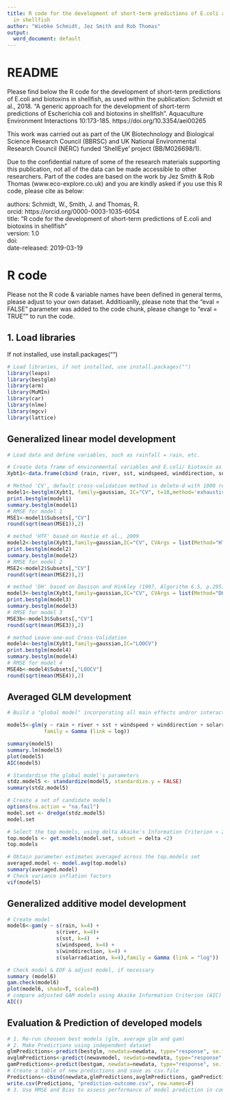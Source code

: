 ---
title: R code for the development of short-term predictions of E.coli and biotoxins
  in shellfish
author: "Wiebke Schmidt, Jez Smith and Rob Thomas"
output:
  word_document: default
---

# README
Please find below the R code for the development of short-term predictions of E.coli and biotoxins in shellfish, as used within the publication: Schmidt et al., 2018. "A generic approach for the development of short-term predictions of Escherichia coli and biotoxins in shellfish". Aquaculture Environment Interactions 10:173-185. https://doi.org/10.3354/aei00265  

This work was carried out as part of the UK Biotechnology and Biological Science Research Council (BBRSC) and UK National Environmental Research Council
(NERC) funded 'ShellEye' project (BB/M026698/1).   

Due to the confidential nature of some of the research materials supporting this publication, not all of the data can be made accessible to other researchers. Part of the codes are based on the work by Jez Smith & Rob Thomas (www.eco-explore.co.uk) and you are kindly asked if you use this R code, please cite as below:  

authors: Schmidt, W., Smith, J. and Thomas, R.  
orcid: https://orcid.org/0000-0003-1035-6054  
title: "R code for the development of short-term predictions of E.coli and biotoxins in shellfish"  
version: 1.0  
doi:  
date-released: 2019-03-19  

# R code
Please not the R code & variable names have been defined in general terms, please adjust to your own dataset. Additioanlly, please note that the "eval = FALSE" parameter was added to the code chunk, please change to "eval = TRUE"" to run the code.  

## 1. Load libraries
If not installed, use install.packages("")
```{r load libraries, eval=FALSE}
# Load libraries, if not installed, use install.packages("")
library(leaps)
library(bestglm)
library(arm) 
library(MuMIn)
library(car)
library(nlme)
library(mgcv) 
library(lattice)
```

## Generalized linear model development
```{r GLM development, eval=FALSE}
# Load data and define variables, such as rainfall = rain, etc.

# Create data frame of environmental variables and E.coli/ biotoxin as y
Xybt1<-data.frame(cbind (rain, river, sst, windspeed, winddirection, solarradiation, y))

# Method 'CV', default cross-validation method is delete-d with 1000 replications
model1<-bestglm(Xybt1, family=gaussian, IC="CV", t=10,method='exhaustive') 
print.bestglm(model1)
summary.bestglm(model1)
# RMSE for model 1
MSE1<-model1$Subsets[,"CV"]
round(sqrt(mean(MSE1)),2)

# method 'HTF' based on Hastie et al., 2009
model2<-bestglm(Xybt1,family=gaussian,IC="CV", CVArgs = list(Method="HTF", K=10, REP=50),method='exhaustive')                                
print.bestglm(model2)
summary.bestglm(model2)
# RMSE for model 2
MSE2<-model2$Subsets[,"CV"]
round(sqrt(mean(MSE2)),2)

# method 'DH' based on Davison and Hinkley (1997, Algorithm 6.5, p.295)
model3<-bestglm(Xybt1,family=gaussian,IC="CV", CVArgs = list(Method="DH", K=2, REP=100), method='exhaustive')
print.bestglm(model3)
summary.bestglm(model3)
# RMSE for model 3
MSE3b<-model3$Subsets[,"CV"]
round(sqrt(mean(MSE3)),2)

# method Leave-one-out Cross-Validation
model4<-bestglm(Xybt1,family=gaussian,IC="LOOCV")
print.bestglm(model4)
summary.bestglm(model4)
# RMSE for model 4
MSE4b<-model4$Subsets[,"LOOCV"]
round(sqrt(mean(MSE4)),2)
```

## Averaged GLM development
```{r average GLM development, eval=FALSE}
# Build a "global model" incorporating all main effects and/or interactions of interest

model5<-glm(y ~ rain + river + sst + windspeed + winddirection + solarradiation,
            family = Gamma (link = log))

summary(model5)
summary.lm(model5)
plot(model5) 
AIC(model5)

# Standardise the global model's parameters
stdz.model5 <- standardize(model5, standardize.y = FALSE) 
summary(stdz.model5)

# Create a set of candidate models 
options(na.action = "na.fail")
model.set <- dredge(stdz.model5)
model.set

# Select the top models, using delta Akaike's Information Criterion < 2 as decision metric  
top.models <- get.models(model.set, subset = delta <2)
top.models

# Obtain parameter estimates averaged across the top.models set
averaged.model <- model.avg(top.models)  
summary(averaged.model)
# Check variance inflation factors 
vif(model5) 
```

## Generalized additive model development
```{r GAM development, eval=FALSE}
# Create model
model6<-gam(y ~ s(rain, k=4) + 
                s(river, k=4)+ 
                s(sst, k=4)  + 
                s(windspeed, k=4) + 
                s(winddirection, k=4) +
                s(solarradiation, k=4),family = Gamma (link = "log")) 

# Check model & EDF & adjust model, if necessary
summary (model6) 
gam.check(model6)
plot(model6, shade=T, scale=0) 
# compare adjusted GAM models using Akaike Information Criterion (AIC)
AIC()
```

## Evaluation & Prediction of developed models
```{r Evaluation & Prediction of models, eval=FALSE}
# 1. Re-run choosen best models (glm, average glm and gam)
# 2. Make Predictions using independent dataset 
glmPredictions<-predict(bestglm, newdata=newdata, type="response", se.fit = T)
avglmPredictions<-predict(newavmodel, newdata=newdata, type="response", se.fit = T) 
gamPredictions<-predict(bestgam, newdata=newdata, type="response", se.fit = T)
# Create a table of new predictions and save as csv.file
Predictions<-cbind(newdata,glmPredictions,avglmPredictions, gamPredictions) 
write.csv(Predictions, "prediction-outcome.csv", row.names=F)
# 3. Use RMSE and Bias to assess performance of model prediction in comparions to actual observations (Ecoli/ Biotoxin)
```
